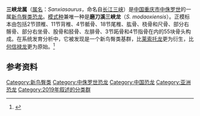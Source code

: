 {{Automatic taxobox
| fossil_range = [[侏罗纪|中侏罗世]]，{{fossilrange|170|earliest=180}}
| taxon = Sanxiasaurus
| authority = Li ''et al.'', 2019 
| type_species = '''磨刀溪三峡龙<br />''Sanxiasaurus modaoxiensis'''''
| type_species_authority = Li ''et al.'', 2019
}}

'''三峡龙属'''（[[属名|属名]]：''Sanxiasaurus''，命名自[[长江|长江]][[長江三峽|三峡]]）是[[中国|中国]][[重庆市|重庆市]][[侏罗纪|中侏罗世]]{{link-en|新田沟组|Xintiangou Formation}}的一属[[新鸟臀类|新鸟臀类]][[恐龙|恐龙]]。[[模式种|模式种]]兼唯一种是'''磨刀溪三峡龙'''（''S. modaoxiensis''）。正模标本由包括2节颈椎、11节背椎、4节骶骨、18节尾椎、肱骨、桡骨和尺骨、部分右髂骨、部分右坐骨、股骨和胫骨、左腓骨、3节跖骨和4节指骨在内的55块骨头构成。在系统发育分析中，它被发现是一个新鸟臀类基群，比[[莱索托龙|莱索托龙]]更为衍生，比[[何信禄龙|何信禄龙]]更为原始。<ref name="li2019">{{cite journal | title= A neornithischian dinosaur from the Middle Jurassic Xintiangou Formation of Yunyang, Chongqing, China: the earliest record in Asia | last1=Li | first1=Ning | last2=Dai | first2=Hui | last3=Tan | first3=Chao | last4=Hu | first4=Xufeng | last5=Wei | first5=Zhaoying | last6=Lin | first6=Yu | last7=Wei | first7=Guangbiao | last8=Li | first8=Deliang | last9=Meng | first9=Li | last10=Hao | first10=Baoqiao | last11=You | first11=Hailu | last12=Peng | first12= Guangzhou | journal=Historical Biology |pages = 1–14| year=2019 | doi=10.1080/08912963.2019.1679129}}</ref>

== 参考资料 ==
{{Reflist}}
{{鳥臀目}}
{{Taxonbar|from=Q73091032}}

[[Category:新鸟臀类|Category:新鸟臀类]]
[[Category:中侏罗世恐龙|Category:中侏罗世恐龙]]
[[Category:中国恐龙|Category:中国恐龙]]
[[Category:亚洲恐龙|Category:亚洲恐龙]]
[[Category:2019年叙述的分类群|Category:2019年叙述的分类群]]
{{ornithopod-stub}}